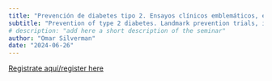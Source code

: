 ```yaml
---
title: "Prevención de diabetes tipo 2. Ensayos clínicos emblemáticos, estrategias de prevención innovadoras y el rol de la tecnología en la prevención de diabetes. Prediabetes" 
subtitle: "Prevention of type 2 diabetes. Landmark prevention trials, innovative prevention strategies, and the role of technology in diabetes prevention. Prediabetes"
# description: "add here a short description of the seminar"
author: "Omar Silverman"
date: "2024-06-26"
---
```


[Registrate aquí/register
here](https://aarhusuniversity.zoom.us/meeting/register/u5EtcO2qpzgtGNXtWyNr_pQaenzxZSu9y7dD)
